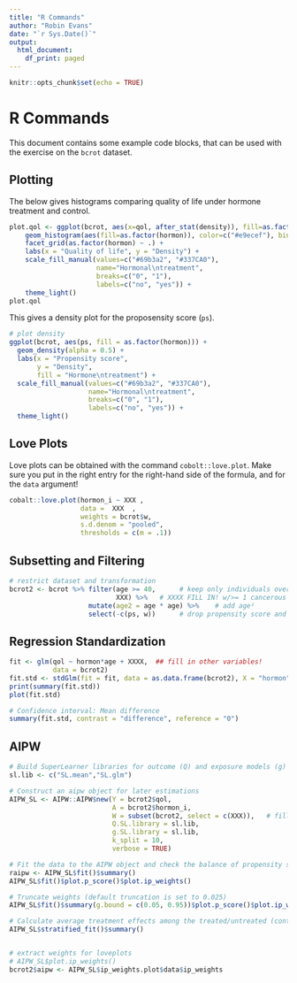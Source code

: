 ```yaml
---
title: "R Commands"
author: "Robin Evans"
date: "`r Sys.Date()`"
output:
  html_document:
    df_print: paged
---
```


```r
knitr::opts_chunk$set(echo = TRUE)
```

# R Commands

This document contains some example code blocks, that can be used with the
exercise on the `bcrot` dataset.

## Plotting

The below gives histograms comparing quality of life under hormone treatment 
and control.

```r
plot.qol <- ggplot(bcrot, aes(x=qol, after_stat(density)), fill=as.factor(hormon)) +
    geom_histogram(aes(fill=as.factor(hormon)), color=c("#e9ecef"), binwidth = 2) +
    facet_grid(as.factor(hormon) ~ .) +
    labs(x = "Quality of life", y = "Density") +
    scale_fill_manual(values=c("#69b3a2", "#337CA0"),
                      name="Hormonal\ntreatment",
                      breaks=c("0", "1"),
                      labels=c("no", "yes")) +
    theme_light()
plot.qol
```

This gives a density plot for the proposensity score (`ps`).

```r
# plot density
ggplot(bcrot, aes(ps, fill = as.factor(hormon))) +
  geom_density(alpha = 0.5) +
  labs(x = "Propensity score",
       y = "Density",
       fill = "Hormone\ntreatment") +
  scale_fill_manual(values=c("#69b3a2", "#337CA0"),
                    name="Hormonal\ntreatment",
                    breaks=c("0", "1"),
                    labels=c("no", "yes")) +
  theme_light()
```

## Love Plots

Love plots can be obtained with the command `cobolt::love.plot`.  Make sure you 
put in the right entry for the right-hand side of the formula, and for the 
`data` argument!

```r
cobalt::love.plot(hormon_i ~ XXX , 
                  data =  XXX  , 
                  weights = bcrot$w,
                  s.d.denom = "pooled",
                  thresholds = c(m = .1))
```

## Subsetting and Filtering

```r
# restrict dataset and transformation
bcrot2 <- bcrot %>% filter(age >= 40,      # keep only individuals over 40
                           XXX) %>%   # XXXX FILL IN! w/>= 1 cancerous node
                    mutate(age2 = age * age) %>%    # add age²
                    select(-c(ps, w))      # drop propensity score and weights
```


## Regression Standardization

```r
fit <- glm(qol ~ hormon*age + XXXX,  ## fill in other variables!
           data = bcrot2)
fit.std <- stdGlm(fit = fit, data = as.data.frame(bcrot2), X = "hormon")
print(summary(fit.std))
plot(fit.std)

# Confidence interval: Mean difference 
summary(fit.std, contrast = "difference", reference = "0")
```

## AIPW

```r
# Build SuperLearner libraries for outcome (Q) and exposure models (g)
sl.lib <- c("SL.mean","SL.glm")  

# Construct an aipw object for later estimations 
AIPW_SL <- AIPW::AIPW$new(Y = bcrot2$qol,
                          A = bcrot2$hormon_i,
                          W = subset(bcrot2, select = c(XXX)),   # fill in!
                          Q.SL.library = sl.lib,
                          g.SL.library = sl.lib,
                          k_split = 10,
                          verbose = TRUE)

# Fit the data to the AIPW object and check the balance of propensity scores
raipw <- AIPW_SL$fit()$summary()
AIPW_SL$fit()$plot.p_score()$plot.ip_weights()

# Truncate weights (default truncation is set to 0.025)
AIPW_SL$fit()$summary(g.bound = c(0.05, 0.95))$plot.p_score()$plot.ip_weights()

# Calculate average treatment effects among the treated/untreated (controls) (ATT/ATC)
AIPW_SL$stratified_fit()$summary()


# extract weights for loveplots
# AIPW_SL$plot.ip_weights()
bcrot2$aipw <- AIPW_SL$ip_weights.plot$data$ip_weights
```